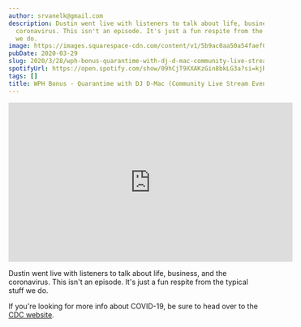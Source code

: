 ```yaml
---
author: srvanelk@gmail.com
description: Dustin went live with listeners to talk about life, business, and the
  coronavirus. This isn't an episode. It's just a fun respite from the typical stuff
  we do.
image: https://images.squarespace-cdn.com/content/v1/5b9ac0aa50a54faef024c950/1586919785870-RTHYZMMVW69WSYUWKXUN/WPH+Bonus+-+Quarantime+with+DJ+D-Mac.jpg
pubDate: 2020-03-29
slug: 2020/3/28/wph-bonus-quarantime-with-dj-d-mac-community-live-stream-event
spotifyUrl: https://open.spotify.com/show/09hCjT9XXAKzGin8bkLG3a?si=kjRZvQ1JTb6Ov3HVzSSlWA
tags: []
title: WPH Bonus - Quarantime with DJ D-Mac (Community Live Stream Event)
---
```


<iframe width="560" height="315" src="https://www.youtube.com/embed/nBYcWZ7-OLw" frameborder="0" allow="autoplay; encrypted-media" allowfullscreen></iframe>

Dustin went live with listeners to talk about life, business, and the coronavirus. This isn't an episode. It's just a fun respite from the typical stuff we do.

If you're looking for more info about COVID-19, be sure to head over to the [CDC website](https://www.cdc.gov/coronavirus/2019-ncov/index.html).